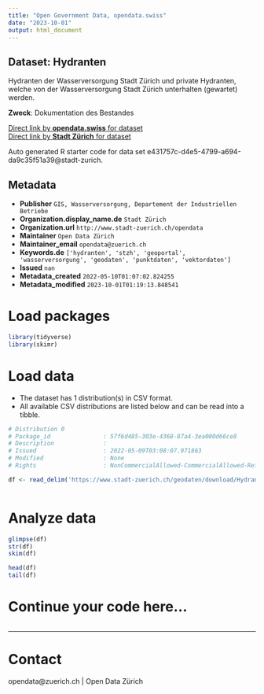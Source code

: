 ```yaml
---
title: "Open Government Data, opendata.swiss"
date: "2023-10-01"
output: html_document
---
```


## Dataset: Hydranten

Hydranten der Wasserversorgung Stadt Zürich und private Hydranten, welche von der Wasserversorgung Stadt Zürich unterhalten (gewartet) werden.

**Zweck**: Dokumentation des Bestandes

[Direct link by **opendata.swiss** for dataset](https://opendata.swiss/de/dataset/hydranten)<br>
[Direct link by **Stadt Zürich** for dataset](https://data.stadt-zuerich.ch/dataset/geo_hydranten)

Auto generated R starter code for data set e431757c-d4e5-4799-a694-da9c35f51a39@stadt-zurich.

## Metadata

- **Publisher** `GIS, Wasserversorgung, Departement der Industriellen Betriebe`
- **Organization.display_name.de** `Stadt Zürich`
- **Organization.url** `http://www.stadt-zuerich.ch/opendata`
- **Maintainer** `Open Data Zürich`
- **Maintainer_email** `opendata@zuerich.ch`
- **Keywords.de** `['hydranten', 'stzh', 'geoportal', 'wasserversorgung', 'geodaten', 'punktdaten', 'vektordaten']`
- **Issued** `nan`
- **Metadata_created** `2022-05-10T01:07:02.824255`
- **Metadata_modified** `2023-10-01T01:19:13.848541`


# Load packages

```r

library(tidyverse)
library(skimr)

```

# Load data

-   The dataset has 1 distribution(s) in CSV format.
-   All available CSV distributions are listed below and can be read into a tibble.

```r

# Distribution 0
# Package_id               : 57f6d485-303e-4368-87a4-3ea000d66ce8
# Description              : 
# Issued                   : 2022-05-09T03:08:07.971863
# Modified                 : None
# Rights                   : NonCommercialAllowed-CommercialAllowed-ReferenceNotRequired

df <- read_delim('https://www.stadt-zuerich.ch/geodaten/download/Hydranten?format=10008')



```

# Analyze data

```r

glimpse(df)
str(df)
skim(df)

head(df)
tail(df)

```

# Continue your code here...

```r

```

------------------------------------------------------------------------

# Contact

opendata@zuerich.ch | Open Data Zürich
